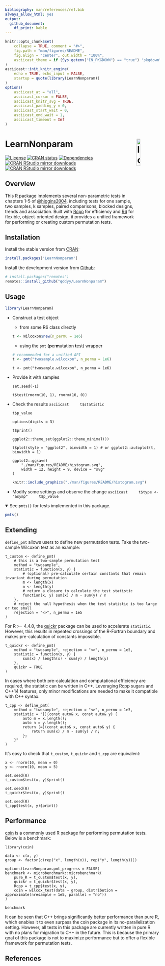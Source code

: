 ```yaml
---
bibliography: man/references/ref.bib
always_allow_html: yes
output:
  github_document:
    df_print: kable
---
```


```r
knitr::opts_chunk$set(
    collapse = TRUE, comment = "#>",
    fig.path = "man/figures/README",
    fig.align = "center", out.width = "100%",
    asciicast_theme = if (Sys.getenv("IN_PKGDOWN") == "true") "pkgdown" else "readme"
)
asciicast::init_knitr_engine(
    echo = TRUE, echo_input = FALSE,
    startup = quote(library(LearnNonparam))
)
options(
    asciicast_at = "all",
    asciicast_cursor = FALSE,
    asciicast_knitr_svg = TRUE,
    asciicast_padding_y = 0,
    asciicast_start_wait = 0,
    asciicast_end_wait = 1,
    asciicast_timeout = Inf
)
```

# LearnNonparam <img src="man/figures/logo.svg" alt="logo" width="15%" align="right"/>

[![License](https://img.shields.io/cran/l/LearnNonparam?color=orange)](https://cran.r-project.org/web/licenses/GPL-2)
[![CRAN status](https://www.r-pkg.org/badges/version/LearnNonparam)](https://cran.r-project.org/package=LearnNonparam)
[![Dependencies](https://tinyverse.netlify.app/badge/LearnNonparam)](https://cran.r-project.org/package=LearnNonparam)
[![CRAN RStudio mirror downloads](https://cranlogs.r-pkg.org/badges/LearnNonparam)](https://r-pkg.org/pkg/LearnNonparam)
[![CRAN RStudio mirror downloads](https://cranlogs.r-pkg.org/badges/grand-total/LearnNonparam)](https://r-pkg.org/pkg/LearnNonparam)

## Overview

This R package implements several non-parametric tests in chapters 1-5 of [@higgins2004](#references), including tests for one sample, two samples, k samples, paired comparisons, blocked designs, trends and association. Built with [Rcpp](https://CRAN.R-project.org/package=Rcpp) for efficiency and [R6](https://CRAN.R-project.org/package=R6) for flexible, object-oriented design, it provides a unified framework for performing or creating custom permutation tests.

## Installation

Install the stable version from [CRAN](https://CRAN.R-project.org/package=LearnNonparam):

```r
install.packages("LearnNonparam")
```

Install the development version from [Github](https://github.com/qddyy/LearnNonparam):

```r
# install.packages("remotes")
remotes::install_github("qddyy/LearnNonparam")
```

## Usage

```r
library(LearnNonparam)
```

- Construct a test object
    - from some R6 class directly
    ```r
    t <- Wilcoxon$new(n_permu = 1e6)
    ```

    - using the `pmt` (**p**er**m**utation **t**est) wrapper
    ```r
    # recommended for a unified API
    t <- pmt("twosample.wilcoxon", n_permu = 1e6)
    ```

    ```asciicast
    t <- pmt("twosample.wilcoxon", n_permu = 1e6)
    ```

- Provide it with samples

    ```asciicast
    set.seed(-1)

    t$test(rnorm(10, 1), rnorm(10, 0))
    ```

- Check the results
    ```asciicast
    t$statistic
    ```

    ```asciicast
    t$p_value
    ```

    ```asciicast
    options(digits = 3)

    t$print()
    ```

    ```asciicast
    ggplot2::theme_set(ggplot2::theme_minimal())

    t$plot(style = "ggplot2", binwidth = 1) # or ggplot2::autoplot(t, binwidth = 1)
    ```

    ```asciicast
    ggplot2::ggsave(
        "./man/figures/README/histogram.svg",
        width = 12, height = 9, device = "svg"
    )
    ```

    ```r
    knitr::include_graphics("./man/figures/README/histogram.svg")
    ```

- Modify some settings and observe the change
    ```asciicast
    t$type <- "asymp"
    t$p_value
    ```

<details open>
<summary>See <code>pmts()</code> for tests implemented in this package.</summary>
<p>
```r
pmts()
```
</p>
</details>

## Extending

`define_pmt` allows users to define new permutation tests. Take the two-sample Wilcoxon test as an example:

```asciicast
t_custom <- define_pmt(
    # this is a two-sample permutation test
    method = "twosample",
    statistic = function(x, y) {
        # (optional) pre-calculate certain constants that remain invariant during permutation
        m <- length(x)
        n <- length(y)
        # return a closure to calculate the test statistic
        function(x, y) sum(x) / m - sum(y) / n
    },
    # reject the null hypothesis when the test statistic is too large or too small
    rejection = "<>", n_permu = 1e5
)
```

For R >= 4.4.0, the [quickr](https://CRAN.R-project.org/package=quickr) package can be used to accelerate `statistic`. However, this results in repeated crossings of the R-Fortran boundary and makes pre-calculation of constants impossible.

```asciicast
t_quickr <- define_pmt(
    method = "twosample", rejection = "<>", n_permu = 1e5,
    statistic = function(x, y) {
        sum(x) / length(x) - sum(y) / length(y)
    },
    quickr = TRUE
)
```

In cases where both pre-calculation and computational efficiency are required, the statistic can be written in C++. Leveraging Rcpp sugars and C++14 features, only minor modifications are needed to make it compatible with C++ syntax.

```asciicast
t_cpp <- define_pmt(
    method = "twosample", rejection = "<>", n_permu = 1e5,
    statistic = "[](const auto& x, const auto& y) {
        auto m = x.length();
        auto n = y.length();
        return [=](const auto& x, const auto& y) {
            return sum(x) / m - sum(y) / n;
        };
    }"
)
```

It's easy to check that `t_custom`, `t_quickr` and `t_cpp` are equivalent:

```asciicast
x <- rnorm(10, mean = 0)
y <- rnorm(10, mean = 5)
```

```asciicast
set.seed(0)
t_custom$test(x, y)$print()
```

```asciicast
set.seed(0)
t_quickr$test(x, y)$print()
```

```asciicast
set.seed(0)
t_cpp$test(x, y)$print()
```

## Performance

[coin](https://CRAN.R-project.org/package=coin) is a commonly used R package for performing permutation tests. Below is a benchmark:

```asciicast
library(coin)

data <- c(x, y)
group <- factor(c(rep("x", length(x)), rep("y", length(y))))

options(LearnNonparam.pmt_progress = FALSE)
benchmark <- microbenchmark::microbenchmark(
    pure_R = t_custom$test(x, y),
    quickr = t_quickr$test(x, y),
    Rcpp = t_cpp$test(x, y),
    coin = wilcox_test(data ~ group, distribution = approximate(nresample = 1e5, parallel = "no"))
)
```

```asciicast
benchmark
```

It can be seen that C++ brings significantly better performance than pure R, which enables it to even surpass the coin package in its no-parallelization setting. However, all tests in this package are currently written in pure R with no plans for migration to C++ in the future. This is because the primary goal of this package is not to maximize performance but to offer a flexible framework for permutation tests.

## References